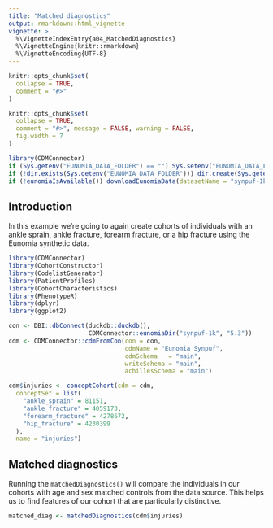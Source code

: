 ---
title: "Matched diagnostics"
output: rmarkdown::html_vignette
vignette: >
  %\VignetteIndexEntry{a04_MatchedDiagnostics}
  %\VignetteEngine{knitr::rmarkdown}
  %\VignetteEncoding{UTF-8}
---

```{r, include = FALSE}
knitr::opts_chunk$set(
  collapse = TRUE,
  comment = "#>"
)
```

```{r, include = FALSE}
knitr::opts_chunk$set(
  collapse = TRUE,
  comment = "#>", message = FALSE, warning = FALSE,
  fig.width = 7
)

library(CDMConnector)
if (Sys.getenv("EUNOMIA_DATA_FOLDER") == "") Sys.setenv("EUNOMIA_DATA_FOLDER" = tempdir())
if (!dir.exists(Sys.getenv("EUNOMIA_DATA_FOLDER"))) dir.create(Sys.getenv("EUNOMIA_DATA_FOLDER"))
if (!eunomiaIsAvailable()) downloadEunomiaData(datasetName = "synpuf-1k")
```

## Introduction
In this example we're going to again create cohorts of individuals with an ankle sprain, ankle fracture, forearm fracture, or a hip fracture using the Eunomia synthetic data. 

```{r, eval=FALSE}
library(CDMConnector)
library(CohortConstructor)
library(CodelistGenerator)
library(PatientProfiles)
library(CohortCharacteristics)
library(PhenotypeR)
library(dplyr)
library(ggplot2)

con <- DBI::dbConnect(duckdb::duckdb(), 
                      CDMConnector::eunomiaDir("synpuf-1k", "5.3"))
cdm <- CDMConnector::cdmFromCon(con = con, 
                                cdmName = "Eunomia Synpuf",
                                cdmSchema   = "main",
                                writeSchema = "main", 
                                achillesSchema = "main")

cdm$injuries <- conceptCohort(cdm = cdm,
  conceptSet = list(
    "ankle_sprain" = 81151,
    "ankle_fracture" = 4059173,
    "forearm_fracture" = 4278672,
    "hip_fracture" = 4230399
  ),
  name = "injuries")
```

## Matched diagnostics
Running the `matchedDiagnostics()` will compare the individuals in our cohorts with age and sex matched controls from the data source. This helps us to find features of our cohort that are particularly distinctive.
```{r, eval=FALSE}
matched_diag <- matchedDiagnostics(cdm$injuries)
```

